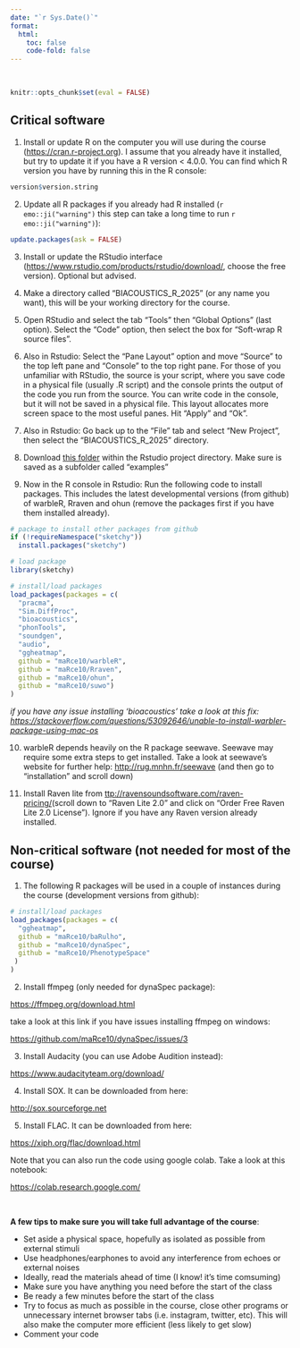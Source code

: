 ```yaml
---
date: "`r Sys.Date()`"
format:
  html:
    toc: false
    code-fold: false
---
```


 

```r

knitr::opts_chunk$set(eval = FALSE)

```

## Critical software {.unnumbered .unlisted}


1)  Install or update R on the computer you will use during the course (<https://cran.r-project.org>). I assume that you already have it installed, but try to update it if you have a R version \< 4.0.0. You can find which R version you have by running this in the R console:

```r

version$version.string

```

2)  Update all R packages if you already had R installed (`r emo::ji("warning")` this step can take a long time to run `r emo::ji("warning")`):

```r

update.packages(ask = FALSE)
```

3)  Install or update the RStudio interface (<https://www.rstudio.com/products/rstudio/download/>, choose the free version). Optional but advised.

4)  Make a directory called "BIACOUSTICS_R_2025" (or any name you want), this will be your working directory for the course.

5)  Open RStudio and select the tab "Tools" then "Global Options" (last option). Select the "Code" option, then select the box for "Soft-wrap R source files".

6)  Also in Rstudio: Select the "Pane Layout" option and move "Source" to the top left pane and "Console" to the top right pane. For those of you unfamiliar with RStudio, the source is your script, where you save code in a physical file (usually .R script) and the console prints the output of the code you run from the source. You can write code in the console, but it will not be saved in a physical file. This layout allocates more screen space to the most useful panes. Hit "Apply" and "Ok".

7)  Also in Rstudio: Go back up to the "File" tab and select "New Project", then select the "BIACOUSTICS_R_2025" directory.

8) Download [this folder](https://www.dropbox.com/scl/fo/5vs5t8ew5ciza0i0m08rj/AL-V_t_ehq1AqaGsK1WH42c?rlkey=0kuuqo5xmfsac0tfmnnyg37e3&st=emmh6sr9&dl=0) within the Rstudio project directory. Make sure is saved as a subfolder called "examples"

9)  Now in the R console in Rstudio: Run the following code to install packages. This includes the latest developmental versions (from github) of warbleR, Rraven and ohun (remove the packages first if you have them installed already).

```r

# package to install other packages from github
if (!requireNamespace("sketchy"))
  install.packages("sketchy") 

# load package
library(sketchy)

# install/load packages
load_packages(packages = c(
  "pracma",
  "Sim.DiffProc",
  "bioacoustics",
  "phonTools",
  "soundgen",
  "audio",
  "ggheatmap",
  github = "maRce10/warbleR",
  github = "maRce10/Rraven",
  github = "maRce10/ohun",
  github = "maRce10/suwo")
)

```

*if you have any issue installing 'bioacoustics' take a look at this fix: <https://stackoverflow.com/questions/53092646/unable-to-install-warbler-package-using-mac-os>*

10) warbleR depends heavily on the R package seewave. Seewave may require some extra steps to get installed. Take a look at seewave's website for further help: [http://rug.mnhn.fr/seewave](http://rug.mnhn.fr/seewave/) (and then go to "installation" and scroll down)

11) Install Raven lite from [ttp://ravensoundsoftware.com/raven-pricing/](http://ravensoundsoftware.com/raven-pricing/)(scroll down to "Raven Lite 2.0" and click on "Order Free Raven Lite 2.0 License"). Ignore if you have any Raven version already installed.


## Non-critical software (not needed for most of the course) {.unnumbered .unlisted}

1) The following R packages will be used in a couple of instances during the course (development versions from github): 

```r

# install/load packages
load_packages(packages = c(
  "ggheatmap",
  github = "maRce10/baRulho",
  github = "maRce10/dynaSpec",
  github = "maRce10/PhenotypeSpace"
 )
)

```

2) Install ffmpeg (only needed for dynaSpec package):

<https://ffmpeg.org/download.html>

take a look at this link if you have issues installing ffmpeg on windows:

<https://github.com/maRce10/dynaSpec/issues/3>

3) Install Audacity (you can use Adobe Audition instead):

<https://www.audacityteam.org/download/>

4) Install SOX. It can be downloaded from here: 

[http://sox.sourceforge.net](http://sox.sourceforge.net/)

5) Install FLAC. It can be downloaded from here: 

[https://xiph.org/flac/download.html](http://sox.sourceforge.net/)


Note that you can also run the code using google colab. Take a look at this notebook:

[https://colab.research.google.com/](https://colab.research.google.com/drive/13Hb4sdvg6FgQi0pF1Z-Y2UrirVPpNJjb?usp=sharing)

 

::: {.alert .alert-warning}
**A few tips to make sure you will take full advantage of the course**:

-   Set aside a physical space, hopefully as isolated as possible from external stimuli
-   Use headphones/earphones to avoid any interference from echoes or external noises
-   Ideally, read the materials ahead of time (I know! it's time comsuming)
-   Make sure you have anything you need before the start of the class
-   Be ready a few minutes before the start of the class
-   Try to focus as much as possible in the course, close other programs or unnecessary internet browser tabs (i.e. instagram, twitter, etc). This will also make the computer more efficient (less likely to get slow)
-   Comment your code
:::
